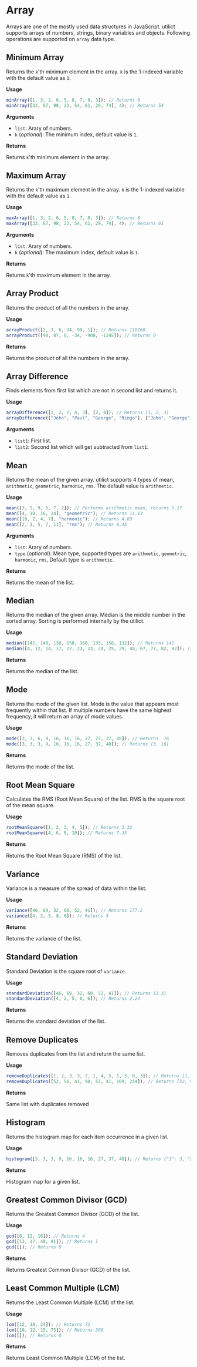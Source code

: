 # Array

Arrays are one of the mostly used data structures in JavaScript. utilict supports arrays of numbers, strings, binary variables and objects. Following operations are supported on `array` data type.

## Minimum Array

Returns the `k`'th minimum element in the array. `k` is the 1-indexed variable with the default value as `1`.

**Usage**

```js copy
minArray([1, 3, 2, 6, 5, 8, 7, 0, 3]); // Returns 0
minArray([32, 67, 98, 23, 54, 61, 29, 74], 4); // Returns 54
```

**Arguments**

- `list`: Arary of numbers.
- `k` (*optional*): The minimum index, default value is `1`.

**Returns**

Returns `k`'th minimum element in the array.

## Maximum Array

Returns the `k`'th maximum element in the array. `k` is the 1-indexed variable with the default value as `1`.

**Usage**

```js copy
maxArray([1, 3, 2, 6, 5, 8, 7, 0, 3]); // Returns 8
maxArray([32, 67, 98, 23, 54, 61, 29, 74], 4); // Returns 61
```

**Arguments**

- `list`: Arary of numbers.
- `k` (*optional*): The maximum index, default value is `1`.


**Returns**

Returns `k`'th maximum element in the array.

## Array Product

Returns the product of all the numbers in the array.

**Usage**

```js copy
arrayProduct([2, 3, 6, 34, 90, 1]); // Returns 110160
arrayProduct([90, 87, 0, -34, -900, -1245]); // Returns 0
```

**Returns**

Returns the product of all the numbers in the array.

## Array Difference

Finds elements from first list which are not in second list and returns it.

**Usage**

```js copy
arrayDifference([1, 2, 2, 4, 3], [2, 4]); // Returns [1, 2, 3]
arrayDifference(["John", "Paul", "George", "Ringo"], ["John", "George"]); // Returns ["Paul", "Ringo"]
```

**Arguments**

- `list1`: First list.
- `list2`: Second list which will get subtracted from `list1`.

## Mean

Returns the mean of the given array. utilict supports 4 types of mean, `arithmetic`, `geometric`, `harmonic`, `rms`. The default value is `arithmetic`.

**Usage**

```js copy
mean([3, 5, 9, 5, 7, 2]); // Performs arithmetic mean, returns 5.17
mean([4, 10, 16, 24], "geometric"); // Returns 11.13
mean([10, 2, 4, 7], "harmonic"); // Returns 4.03
mean([2, 3, 5, 7, 11], "rms"); // Returns 6.45
```

**Arguments**

- `list`: Arary of numbers.
- `type` (*optional*): Mean type, supported types are `arithmetic`, `geometric`, `harmonic`, `rms`, Default type is `arithmetic`.

**Returns**

Returns the mean of the list.

## Median

Returns the median of the given array. Median is the middle number in the sorted array. Sorting is performed internally by the utilict.

**Usage**

```js copy
median([142, 140, 130, 150, 160, 135, 158, 132]); // Returns 141
median([4, 12, 14, 17, 22, 23, 23, 24, 25, 29, 40, 67, 77, 82, 92]); // Returns 24
```

**Returns**

Returns the median of the list.

## Mode

Returns the mode of the given list. Mode is the value that appears most frequently within that list. If multiple numbers have the same highest frequency, it will return an array of mode values.

**Usage**

```js copy
mode([3, 3, 6, 9, 16, 16, 16, 27, 27, 37, 48]); // Returns  16
mode([3, 3, 3, 9, 16, 16, 16, 27, 37, 48]); // Returns [3, 16]
```

**Returns**

Returns the mode of the list.

## Root Mean Square

Calculates the RMS (Root Mean Square) of the list. RMS is the square root of the mean square.

**Usage**

```js copy
rootMeanSquare([1, 2, 3, 4, 5]); // Returns 3.32
rootMeanSquare([4, 6, 8, 10]); // Returns 7.35
```

**Returns**

Returns the Root Mean Square (RMS) of the list.

## Variance

Variance is a measure of the spread of data within the list.

**Usage**

```js copy
variance([46, 69, 32, 60, 52, 41]); // Returns 177.2
variance([4, 2, 5, 8, 6]); // Returns 5
```

**Returns**

Returns the variance of the list.

## Standard Deviation

Standard Deviation is the square root of `variance`.

**Usage**

```js copy
standardDeviation([46, 69, 32, 60, 52, 41]); // Returns 13.31
standardDeviation([4, 2, 5, 8, 6]); // Returns 2.24
```

**Returns**

Returns the standard deviation of the list.

## Remove Duplicates

Removes duplicates from the list and return the same list.

**Usage**

```js copy
removeDuplicates([1, 2, 3, 3, 2, 1, 4, 5, 1, 5, 8, 3]); // Returns [1, 2, 3, 4, 5, 8]
removeDuplicates([52, 56, 41, 98, 52, 41, 109, 254]); // Returns [52, 56, 41, 98, 109, 254]
```

**Returns**

Same list with duplicates removed

## Histogram

Returns the histogram map for each item occurrence in a given list.

**Usage**

```js copy
histogram([3, 3, 3, 9, 16, 16, 16, 27, 37, 48]); // Returns {"3": 3, "9": 1, "16": 3, "27": 1, "37": 1, "48": 1}
```

**Returns**

Histogram map for a given list.

## Greatest Common Divisor (GCD)

Returns the Greatest Common Divisor (GCD) of the list.

**Usage**

```js copy
gcd([8, 12, 16]); // Returns 4
gcd([13, 17, 48, 91]); // Returns 1
gcd([]); // Returns 0
```

**Returns**

Returns Greatest Common Divisor (GCD) of the list.

## Least Common Multiple (LCM)

Returns the Least Common Multiple (LCM) of the list.

**Usage**

```js copy
lcm([12, 18, 24]); // Returns 72
lcm([10, 12, 15, 75]); // Returns 300
lcm([]); // Returns 0
```

**Returns**

Returns Least Common Multiple (LCM) of the list.